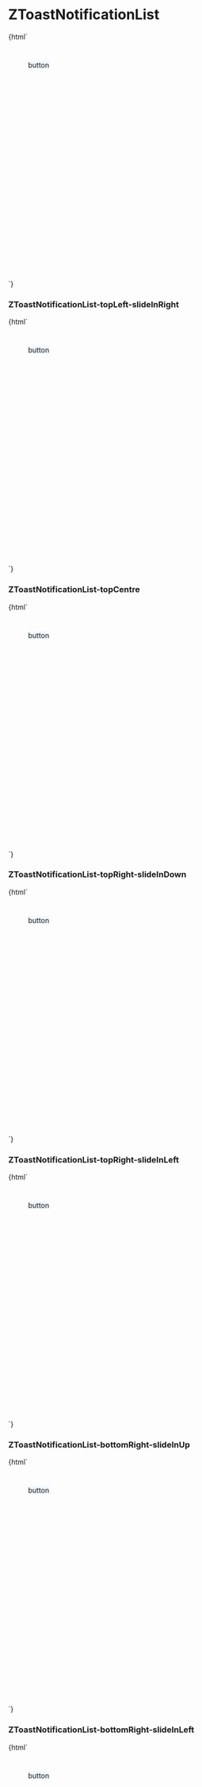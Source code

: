 
<Meta
  title="List/ZToastNotificationList"
  component="z-toast-notification-list"
/>

# ZToastNotificationList

<Preview>
  <Story name="ZToastNotificationList-topLeft-slideInDown">
    {html` <style>
        .container {
          position: relative;
          height: 400px;
          margin: 40px;
        }
        z-toast-notification-list {
          z-index: 10000;
          text-align: center;
          background: aliceblue;
          position: absolute;
        }
      </style>
      <div class="container">
        <z-toast-notification-list
          position="${select(
            "position",
            [
              "top-left",
              "top-centre",
              "top-right",
              "bottom-right",
              "bottom-centre",
              "bottom-left",
            ],
            "top-left"
          )}"
          newestontop="${boolean("newestontop", true)}"
        >
          <z-toast-notification
            slot="toasts"
            type="dark"
            heading="Notification"
            message="Autoclose 18s."
            transition="slide-in-down"
            draggablepercentage="50"
            autoclose="18000"
            closebutton
          >
          </z-toast-notification>
          <z-toast-notification
            slot="toasts"
            type="dark"
            heading="Notification"
            message="Senza pulsante."
            transition="slide-in-down"
            draggablepercentage="50"
            closebutton
          >
          </z-toast-notification>
          <z-toast-notification
            slot="toasts"
            type="dark"
            heading="Notification"
            message="Con pulsante"
            transition="slide-in-down"
            draggablepercentage="50"
            closebutton
          >
            <z-button-deprecated slot="button" variant="dark-bg" size="small"
              >button</z-button-deprecated
            >
          </z-toast-notification>
        </z-toast-notification-list>
      </div>`}
  </Story>
</Preview>

### ZToastNotificationList-topLeft-slideInRight

<Preview>
  <Story name="ZToastNotificationList-topLeft-slideInRight">
    {html` <style>
        .container {
          position: relative;
          height: 400px;
          margin: 40px;
        }
        z-toast-notification-list {
          z-index: 10000;
          text-align: center;
          background: aliceblue;
          position: absolute;
        }
      </style>
      <div class="container">
        <z-toast-notification-list
          position="${select(
            "position",
            [
              "top-left",
              "top-centre",
              "top-right",
              "bottom-right",
              "bottom-centre",
              "bottom-left",
            ],
            "top-left"
          )}"
          newestontop="${boolean("newestontop", true)}"
        >
          <z-toast-notification
            slot="toasts"
            type="dark"
            heading="Notification"
            message="Autoclose 18s."
            transition="slide-in-right"
            draggablepercentage="50"
            autoclose="18000"
            closebutton
          >
          </z-toast-notification>
          <z-toast-notification
            slot="toasts"
            type="dark"
            heading="Notification"
            message="Senza pulsante."
            transition="slide-in-right"
            draggablepercentage="50"
            closebutton
          >
          </z-toast-notification>
          <z-toast-notification
            slot="toasts"
            type="dark"
            heading="Notification"
            message="Con pulsante"
            transition="slide-in-right"
            draggablepercentage="50"
            closebutton
          >
            <z-button-deprecated slot="button" variant="dark-bg" size="small"
              >button</z-button-deprecated
            >
          </z-toast-notification>
        </z-toast-notification-list>
      </div>`}
  </Story>
</Preview>

### ZToastNotificationList-topCentre

<Preview>
  <Story name="ZToastNotificationList-topCentre">
    {html` <style>
        .container {
          position: relative;
          height: 400px;
          margin: 40px;
        }
        z-toast-notification-list {
          z-index: 10000;
          text-align: center;
          background: aliceblue;
          position: absolute;
        }
      </style>
      <div class="container">
        <z-toast-notification-list
          position="${select(
            "position",
            [
              "top-left",
              "top-centre",
              "top-right",
              "bottom-right",
              "bottom-centre",
              "bottom-left",
            ],
            "top-centre"
          )}"
          newestontop="${boolean("newestontop", true)}"
        >
          <z-toast-notification
            slot="toasts"
            type="dark"
            heading="Notification"
            message="Autoclose 18s."
            transition="slide-in-down"
            draggablepercentage="50"
            autoclose="18000"
            closebutton
          >
          </z-toast-notification>
          <z-toast-notification
            slot="toasts"
            type="dark"
            heading="Notification"
            message="Senza pulsante."
            transition="slide-in-down"
            draggablepercentage="50"
            closebutton
          >
          </z-toast-notification>
          <z-toast-notification
            slot="toasts"
            type="dark"
            heading="Notification"
            message="Con pulsante"
            transition="slide-in-down"
            draggablepercentage="50"
            closebutton
          >
            <z-button-deprecated slot="button" variant="dark-bg" size="small"
              >button</z-button-deprecated
            >
          </z-toast-notification>
        </z-toast-notification-list>
      </div>`}
  </Story>
</Preview>

### ZToastNotificationList-topRight-slideInDown

<Preview>
  <Story name="ZToastNotificationList-topRight-slideInDown">
    {html` <style>
        .container {
          position: relative;
          height: 400px;
          margin: 40px;
        }
        z-toast-notification-list {
          z-index: 10000;
          text-align: center;
          background: aliceblue;
          position: absolute;
        }
      </style>
      <div class="container">
        <z-toast-notification-list
          position="${select(
            "position",
            [
              "top-left",
              "top-centre",
              "top-right",
              "bottom-right",
              "bottom-centre",
              "bottom-left",
            ],
            "top-right"
          )}"
          newestontop="${boolean("newestontop", true)}"
        >
          <z-toast-notification
            slot="toasts"
            type="dark"
            heading="Notification"
            message="Autoclose 18s."
            transition="slide-in-down"
            draggablepercentage="50"
            autoclose="18000"
            closebutton
          >
          </z-toast-notification>
          <z-toast-notification
            slot="toasts"
            type="dark"
            heading="Notification"
            message="Senza pulsante."
            transition="slide-in-down"
            draggablepercentage="50"
            closebutton
          >
          </z-toast-notification>
          <z-toast-notification
            slot="toasts"
            type="dark"
            heading="Notification"
            message="Con pulsante"
            transition="slide-in-down"
            draggablepercentage="50"
            closebutton
          >
            <z-button-deprecated slot="button" variant="dark-bg" size="small"
              >button</z-button-deprecated
            >
          </z-toast-notification>
        </z-toast-notification-list>
      </div>`}
  </Story>
</Preview>

### ZToastNotificationList-topRight-slideInLeft

<Preview>
  <Story name="ZToastNotificationList-topRight-slideInLeft">
    {html` <style>
        .container {
          position: relative;
          height: 400px;
          margin: 40px;
        }
        z-toast-notification-list {
          z-index: 10000;
          text-align: center;
          background: aliceblue;
          position: absolute;
        }
      </style>
      <div class="container">
        <z-toast-notification-list
          position="${select(
            "position",
            [
              "top-left",
              "top-centre",
              "top-right",
              "bottom-right",
              "bottom-centre",
              "bottom-left",
            ],
            "top-right"
          )}"
          newestontop="${boolean("newestontop", true)}"
        >
          <z-toast-notification
            slot="toasts"
            type="dark"
            heading="Notification"
            message="Autoclose 18s."
            transition="slide-in-left"
            draggablepercentage="50"
            autoclose="18000"
            closebutton
          >
          </z-toast-notification>
          <z-toast-notification
            slot="toasts"
            type="dark"
            heading="Notification"
            message="Senza pulsante."
            transition="slide-in-left"
            draggablepercentage="50"
            closebutton
          >
          </z-toast-notification>
          <z-toast-notification
            slot="toasts"
            type="dark"
            heading="Notification"
            message="Con pulsante"
            transition="slide-in-left"
            draggablepercentage="50"
            closebutton
          >
            <z-button-deprecated slot="button" variant="dark-bg" size="small"
              >button</z-button-deprecated
            >
          </z-toast-notification>
        </z-toast-notification-list>
      </div>`}
  </Story>
</Preview>

### ZToastNotificationList-bottomRight-slideInUp

<Preview>
  <Story name="ZToastNotificationList-bottomRight-slideInUp">
    {html`<style>
        .container {
          position: relative;
          height: 400px;
          margin: 40px;
        }
        z-toast-notification-list {
          z-index: 10000;
          text-align: center;
          background: aliceblue;
          position: absolute;
        }
      </style>
      <div class="container">
        <z-toast-notification-list
          position="${select(
            "position",
            [
              "top-left",
              "top-centre",
              "top-right",
              "bottom-right",
              "bottom-centre",
              "bottom-left",
            ],
            "bottom-right"
          )}"
          newestontop="${boolean("newestontop", true)}"
        >
          <z-toast-notification
            slot="toasts"
            type="dark"
            heading="Notification"
            message="Autoclose 18s."
            transition="slide-in-up"
            draggablepercentage="50"
            autoclose="18000"
            closebutton
          >
          </z-toast-notification>
          <z-toast-notification
            slot="toasts"
            type="dark"
            heading="Notification"
            message="Senza pulsante."
            transition="slide-in-up"
            draggablepercentage="50"
            closebutton
          >
          </z-toast-notification>
          <z-toast-notification
            slot="toasts"
            type="dark"
            heading="Notification"
            message="Con pulsante"
            transition="slide-in-up"
            draggablepercentage="50"
            closebutton
          >
            <z-button-deprecated slot="button" variant="dark-bg" size="small"
              >button</z-button-deprecated
            >
          </z-toast-notification>
        </z-toast-notification-list>
      </div>`}
  </Story>
</Preview>

### ZToastNotificationList-bottomRight-slideInLeft

<Preview>
  <Story name="ZToastNotificationList-bottomRight-slideInLeft">
    {html` <style>
        .container {
          position: relative;
          height: 400px;
          margin: 40px;
        }
        z-toast-notification-list {
          z-index: 10000;
          text-align: center;
          background: aliceblue;
          position: absolute;
        }
      </style>
      <div class="container">
        <z-toast-notification-list
          position="${select(
            "position",
            [
              "top-left",
              "top-centre",
              "top-right",
              "bottom-right",
              "bottom-centre",
              "bottom-left",
            ],
            "bottom-right"
          )}"
          newestontop="${boolean("newestontop", true)}"
        >
          <z-toast-notification
            slot="toasts"
            type="dark"
            heading="Notification"
            message="Autoclose 18s."
            transition="slide-in-left"
            draggablepercentage="50"
            autoclose="18000"
            closebutton
          >
          </z-toast-notification>
          <z-toast-notification
            slot="toasts"
            type="dark"
            heading="Notification"
            message="Senza pulsante."
            transition="slide-in-left"
            draggablepercentage="50"
            closebutton
          >
          </z-toast-notification>
          <z-toast-notification
            slot="toasts"
            type="dark"
            heading="Notification"
            message="Con pulsante"
            transition="slide-in-left"
            draggablepercentage="50"
            closebutton
          >
            <z-button-deprecated slot="button" variant="dark-bg" size="small"
              >button</z-button-deprecated
            >
          </z-toast-notification>
        </z-toast-notification-list>
      </div>`}
  </Story>
</Preview>

### ZToastNotificationList-bottomCentre

<Preview>
  <Story name="ZToastNotificationList-bottomCentre">
    {html` <style>
        .container {
          position: relative;
          height: 400px;
          margin: 40px;
        }
        z-toast-notification-list {
          z-index: 10000;
          text-align: center;
          background: aliceblue;
          position: absolute;
        }
      </style>
      <div class="container">
        <z-toast-notification-list
          position="${select(
            "position",
            [
              "top-left",
              "top-centre",
              "top-right",
              "bottom-right",
              "bottom-centre",
              "bottom-left",
            ],
            "bottom-centre"
          )}"
          newestontop="${boolean("newestontop", true)}"
        >
          <z-toast-notification
            slot="toasts"
            type="dark"
            heading="Notification"
            message="Autoclose 18s."
            transition="slide-in-up"
            draggablepercentage="50"
            autoclose="18000"
            closebutton
          >
          </z-toast-notification>
          <z-toast-notification
            slot="toasts"
            type="dark"
            heading="Notification"
            message="Senza pulsante."
            transition="slide-in-up"
            draggablepercentage="50"
            closebutton
          >
          </z-toast-notification>
          <z-toast-notification
            slot="toasts"
            type="dark"
            heading="Notification"
            message="Con pulsante"
            transition="slide-in-up"
            draggablepercentage="50"
            closebutton
          >
            <z-button-deprecated slot="button" variant="dark-bg" size="small"
              >button</z-button-deprecated
            >
          </z-toast-notification>
        </z-toast-notification-list>
      </div>`}
  </Story>
</Preview>

### ZToastNotificationList-bottomCentre-SlideInUp

<Preview>
  <Story name="ZToastNotificationList-bottomCentre-SlideInUp">
    {html` <style>
        .container {
          position: relative;
          height: 400px;
          margin: 40px;
        }
        z-toast-notification-list {
          z-index: 10000;
          text-align: center;
          background: aliceblue;
          position: absolute;
        }
      </style>
      <div class="container">
        <z-toast-notification-list
          position="${select(
            "position",
            [
              "top-left",
              "top-centre",
              "top-right",
              "bottom-right",
              "bottom-centre",
              "bottom-left",
            ],
            "bottom-left"
          )}"
          newestontop="${boolean("newestontop", true)}"
        >
          <z-toast-notification
            slot="toasts"
            type="dark"
            heading="Notification"
            message="Autoclose 18s."
            transition="slide-in-up"
            draggablepercentage="50"
            autoclose="18000"
            closebutton
          >
          </z-toast-notification>
          <z-toast-notification
            slot="toasts"
            type="dark"
            heading="Notification"
            message="Senza pulsante."
            transition="slide-in-up"
            draggablepercentage="50"
            closebutton
          >
          </z-toast-notification>
          <z-toast-notification
            slot="toasts"
            type="dark"
            heading="Notification"
            message="Con pulsante"
            transition="slide-in-up"
            draggablepercentage="50"
            closebutton
          >
            <z-button-deprecated slot="button" variant="dark-bg" size="small"
              >button</z-button-deprecated
            >
          </z-toast-notification>
        </z-toast-notification-list>
      </div>`}
  </Story>
</Preview>

### ZToastNotificationList-bottomLeft-slideInRight

<Preview>
  <Story name="ZToastNotificationList-bottomLeft-slideInRight">
    {html`<style>
        .container {
          position: relative;
          height: 400px;
          margin: 40px;
        }
        z-toast-notification-list {
          z-index: 10000;
          text-align: center;
          background: aliceblue;
          position: absolute;
        }
      </style>
      <div class="container">
        <z-toast-notification-list
          position="${select(
            "position",
            [
              "top-left",
              "top-centre",
              "top-right",
              "bottom-right",
              "bottom-centre",
              "bottom-left",
            ],
            "bottom-left"
          )}"
          newestontop="${boolean("newestontop", true)}"
        >
          <z-toast-notification
            slot="toasts"
            type="dark"
            heading="Notification"
            message="Autoclose 18s."
            transition="slide-in-right"
            draggablepercentage="50"
            autoclose="18000"
            closebutton
          >
          </z-toast-notification>
          <z-toast-notification
            slot="toasts"
            type="dark"
            heading="Notification"
            message="Senza pulsante."
            transition="slide-in-right"
            draggablepercentage="50"
            closebutton
          >
          </z-toast-notification>
          <z-toast-notification
            slot="toasts"
            type="dark"
            heading="Notification"
            message="Con pulsante"
            transition="slide-in-right"
            draggablepercentage="50"
            closebutton
          >
            <z-button-deprecated slot="button" variant="dark-bg" size="small"
              >button</z-button-deprecated
            >
          </z-toast-notification>
        </z-toast-notification-list>
      </div>`}
  </Story>
</Preview>

<Props of="z-toast-notification-list" />
